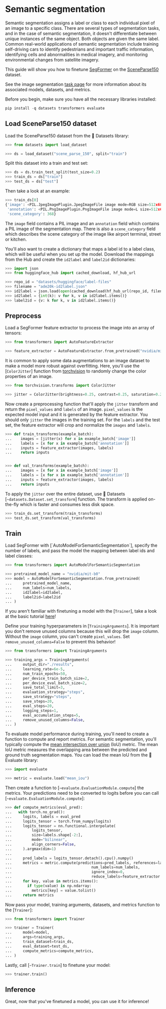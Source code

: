 <!--Copyright 2022 The HuggingFace Team. All rights reserved.

Licensed under the Apache License, Version 2.0 (the "License"); you may not use this file except in compliance with
the License. You may obtain a copy of the License at

http://www.apache.org/licenses/LICENSE-2.0

Unless required by applicable law or agreed to in writing, software distributed under the License is distributed on
an "AS IS" BASIS, WITHOUT WARRANTIES OR CONDITIONS OF ANY KIND, either express or implied. See the License for the
specific language governing permissions and limitations under the License.
-->

# Semantic segmentation

<Youtube id="dKE8SIt9C-w"/>

Semantic segmentation assigns a label or class to each individual pixel of an image to a specific class. There are several types of segmentation tasks, and in the case of semantic segmentation, it doesn't differentiate between unique instances of the same object. Both objects are given the same label. Common real-world applications of semantic segmentation include training self-driving cars to identify pedestrians and important traffic information, identifying cells and abnormalities in medical imagery, and monitoring environmental changes from satellite imagery.

This guide will show you how to finetune [SegFormer](https://huggingface.co/nvidia/mit-b0) on the [SceneParse150](https://huggingface.co/datasets/scene_parse_150) dataset.

<Tip>

See the image segmentation [task page](https://huggingface.co/tasks/image-segmentation) for more information about its associated models, datasets, and metrics.

</Tip>

Before you begin, make sure you have all the necessary libraries installed:

```py
pip install -q datasets transformers evaluate
```

## Load SceneParse150 dataset

Load the SceneParse150 dataset from the 🤗 Datasets library:

```py
>>> from datasets import load_dataset

>>> ds = load_dataset("scene_parse_150", split="train")
```

Split this dataset into a train and test set:

```py
>>> ds = ds.train_test_split(test_size=0.2)
>>> train_ds = ds["train"]
>>> test_ds = ds["test"]
```

Then take a look at an example:

```py
>>> train_ds[0]
{'image': <PIL.JpegImagePlugin.JpegImageFile image mode=RGB size=512x683 at 0x7F9B0C201F90>,
 'annotation': <PIL.PngImagePlugin.PngImageFile image mode=L size=512x683 at 0x7F9B0C201DD0>,
 'scene_category': 368}
```

The `image` field contains a PIL image and an `annotation` field which contains a PIL image of the segmentation map. There is also a `scene_category` field which describes the scene category of the image like airport terminal, street or kitchen.

You'll also want to create a dictionary that maps a label id to a label class, which will be useful when you set up the model. Download the mappings from the Hub and create the `id2label` and `label2id` dictionaries:

```py
>>> import json
>>> from huggingface_hub import cached_download, hf_hub_url

>>> repo_id = "datasets/huggingface/label-files"
>>> filename = "ade20k-id2label.json"
>>> id2label = json.load(open(cached_download(hf_hub_url(repo_id, filename)), "r"))
>>> id2label = {int(k): v for k, v in id2label.items()}
>>> label2id = {v: k for k, v in id2label.items()}
```

## Preprocess

Load a SegFormer feature extractor to process the image into an array of tensors:

```py
>>> from transformers import AutoFeatureExtractor

>>> feature_extractor = AutoFeatureExtractor.from_pretrained("nvidia/mit-b0")
```

It is common to apply some data augmentations to an image dataset to make a model more robust against overfitting. Here, you'll use the [`ColorJitter`] function from [torchvision](https://pytorch.org/vision/stable/index.html) to randomly change the color properties of an image.

```py
>>> from torchvision.transforms import ColorJitter

>>> jitter = ColorJitter(brightness=0.25, contrast=0.25, saturation=0.25, hue=0.1)
```

Now create a preprocessing function that'll apply the `jitter` transform and return the `pixel_values` and `labels` of an image. `pixel_values` is the expected model input and it is generated by the feature extractor. You should only `jitter` the images in the training set. For the `labels` and the test set, the feature extractor will crop and normalize the `images` and `labels`.

```py
>>> def train_transforms(example_batch):
...    images = [jitter(x) for x in example_batch['image']]
...    labels = [x for x in example_batch['annotation']]
...    inputs = feature_extractor(images, labels)
...    return inputs


>>> def val_transforms(example_batch):
...    images = [x for x in example_batch['image']]
...    labels = [x for x in example_batch['annotation']]
...    inputs = feature_extractor(images, labels)
...    return inputs
```

To apply the `jitter` over the entire dataset, use 🤗 Datasets [`~datasets.Dataset.set_transform`] function. The transform is applied on-the-fly which is faster and consumes less disk space.

```py
>>> train_ds.set_transform(train_transforms)
>>> test_ds.set_transform(val_transforms)
```

## Train

<frameworkcontent>
<pt>
Load SegFormer with [`AutoModelForSemanticSegmentation`], specify the number of labels, and pass the model the mapping between label ids and label classes:

```py
>>> from transformers import AutoModelForSemanticSegmentation

>>> pretrained_model_name = "nvidia/mit-b0" 
>>> model = AutoModelForSemanticSegmentation.from_pretrained(
...     pretrained_model_name,
...     num_labels=num_labels,
...     id2label=id2label,
...     label2id=label2id
... )
```

<Tip>

If you aren't familiar with finetuning a model with the [`Trainer`], take a look at the basic tutorial [here](../training#finetune-with-trainer)!

</Tip>

Define your training hyperparameters in [`TrainingArguments`]. It is important you don't remove unused columns because this will drop the `image` column. Without the `image` column, you can't create `pixel_values`. Set `remove_unused_columns=False` to prevent this behavior!

```py
>>> from transformers import TrainingArguments

>>> training_args = TrainingArguments(
...     output_dir="./results",
...     learning_rate=6e-5,
...     num_train_epochs=50,
...     per_device_train_batch_size=2,
...     per_device_eval_batch_size=2,
...     save_total_limit=3,
...     evaluation_strategy="steps",
...     save_strategy="steps",
...     save_steps=20,
...     eval_steps=20,
...     logging_steps=1,
...     eval_accumulation_steps=5,
...     remove_unused_columns=False,
... )
```

To evaluate model performance during training, you'll need to create a function to compute and report metrics. For semantic segmentation, you'll typically compute the [mean intersection over union](https://huggingface.co/spaces/evaluate-metric/mean_iou) (IoU) metric. The mean IoU metric measures the overlapping area between the predicted and ground truth segmentation maps. You can load the mean IoU from the 🤗 Evaluate library:

```py
>>> import evaluate

>>> metric = evaluate.load("mean_iou")
```

Then create a function to [`~evaluate.EvaluationModule.compute`] the metrics. Your predictions need to be converted to logits before you can call [`~evaluate.EvaluationModule.compute`]:

```py
>>> def compute_metrics(eval_pred):
...   with torch.no_grad():
...     logits, labels = eval_pred
...     logits_tensor = torch.from_numpy(logits)
...     logits_tensor = nn.functional.interpolate(
...         logits_tensor,
...         size=labels.shape[-2:],
...         mode="bilinear",
...         align_corners=False,
...     ).argmax(dim=1)
... 
...     pred_labels = logits_tensor.detach().cpu().numpy()
...     metrics = metric.compute(predictions=pred_labels, references=labels, 
...                                    num_labels=num_labels,
...                                    ignore_index=0,
...                                    reduce_labels=feature_extractor.reduce_labels)
...     for key, value in metrics.items():
...       if type(value) is np.ndarray:
...         metrics[key] = value.tolist()
...     return metrics
```

Now pass your model, training arguments, datasets, and metrics function to the [`Trainer`]:

```py
>>> from transformers import Trainer

>>> trainer = Trainer(
...     model=model,
...     args=training_args,
...     train_dataset=train_ds,
...     eval_dataset=test_ds,
...     compute_metrics=compute_metrics,
... )
```

Lastly, call [`~Trainer.train`] to finetune your model:

```py
>>> trainer.train()
```
</pt>
</frameworkcontent>

## Inference

Great, now that you've finetuned a model, you can use it for inference!